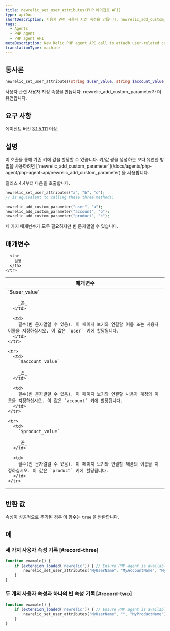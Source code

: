```yaml
---
title: newrelic_set_user_attributes(PHP 에이전트 API)
type: apiDoc
shortDescription: 사용자 관련 사용자 지정 속성을 만듭니다. newrelic_add_custom_parameter가 더 유연합니다.
tags:
  - Agents
  - PHP agent
  - PHP agent API
metaDescription: New Relic PHP agent API call to attach user-related custom attributes to APM and browser events.
translationType: machine
---
```


## 통사론

```php
newrelic_set_user_attributes(string $user_value, string $account_value, string $product_value)
```

사용자 관련 사용자 지정 속성을 만듭니다. newrelic_add_custom_parameter가 더 유연합니다.

## 요구 사항

에이전트 버전 [3.1.5.111](/docs/release-notes/agent-release-notes/php-release-notes/php-agent-315111) 이상.

## 설명

<Callout variant="tip">
  이 호출을 통해 기존 키에 값을 할당할 수 있습니다. 키/값 쌍을 생성하는 보다 유연한 방법을 사용하려면 [`newrelic_add_custom_parameter`](/docs/agents/php-agent/php-agent-api/newrelic_add_custom_parameter) 을 사용합니다.
</Callout>

릴리스 4.4부터 다음을 호출합니다.

```php
newrelic_set_user_attributes("a", "b", "c");
// is equivalent to calling these three methods:

newrelic_add_custom_parameter("user", "a");  
newrelic_add_custom_parameter("account", "b"); 
newrelic_add_custom_parameter("product", "c");
```

세 가지 매개변수가 모두 필요하지만 빈 문자열일 수 있습니다.

## 매개변수

<table>
  <thead>
    <tr>
      <th width="25%">
        매개변수
      </th>

      <th>
        설명
      </th>
    </tr>
  </thead>

  <tbody>
    <tr>
      <td>
        `$user_value`

        _끈_
      </td>

      <td>
        필수(빈 문자열일 수 있음). 이 페이지 보기와 연결할 이름 또는 사용자 이름을 지정하십시오. 이 값은 `user` 키에 할당됩니다.
      </td>
    </tr>

    <tr>
      <td>
        `$account_value`

        _끈_
      </td>

      <td>
        필수(빈 문자열일 수 있음). 이 페이지 보기와 연결할 사용자 계정의 이름을 지정하십시오. 이 값은 `account` 키에 할당됩니다.
      </td>
    </tr>

    <tr>
      <td>
        `$product_value`

        _끈_
      </td>

      <td>
        필수(빈 문자열일 수 있음). 이 페이지 보기와 연결할 제품의 이름을 지정하십시오. 이 값은 `product` 키에 할당됩니다.
      </td>
    </tr>
  </tbody>
</table>

## 반환 값

속성이 성공적으로 추가된 경우 이 함수는 `true` 을 반환합니다.

## 예

### 세 가지 사용자 속성 기록 [#record-three]

```php
function example() {
    if (extension_loaded('newrelic')) { // Ensure PHP agent is available
        newrelic_set_user_attributes("MyUserName", "MyAccountName", "MyProductName");
    }
}
```

### 두 개의 사용자 속성과 하나의 빈 속성 기록 [#record-two]

```php
function example() {
    if (extension_loaded('newrelic')) { // Ensure PHP agent is available
        newrelic_set_user_attributes("MyUserName", "", "MyProductName");
    }
}
```
